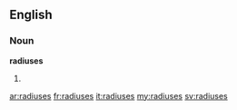 ==English==

===Noun===
'''radiuses'''

# {{plural of|[[radius]]}}

[[ar:radiuses]]
[[fr:radiuses]]
[[it:radiuses]]
[[my:radiuses]]
[[sv:radiuses]]
